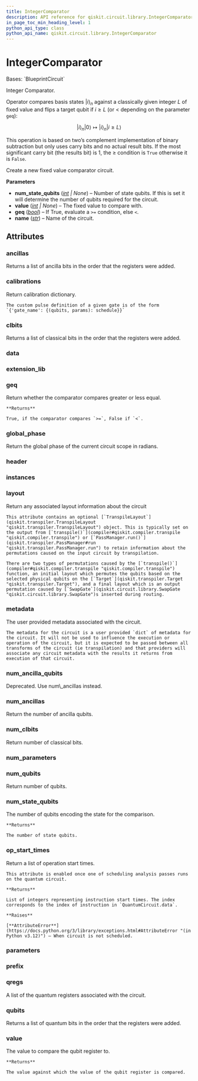 ```yaml
---
title: IntegerComparator
description: API reference for qiskit.circuit.library.IntegerComparator
in_page_toc_min_heading_level: 1
python_api_type: class
python_api_name: qiskit.circuit.library.IntegerComparator
---
```


# IntegerComparator

<Class id="qiskit.circuit.library.IntegerComparator" isDedicatedPage={true} github="https://github.com/qiskit/qiskit/tree/stable/0.45/qiskit/circuit/library/arithmetic/integer_comparator.py" signature="qiskit.circuit.library.IntegerComparator(num_state_qubits=None, value=None, geq=True, name='cmp')">
  Bases: `BlueprintCircuit`

  Integer Comparator.

  Operator compares basis states $|i\rangle_n$ against a classically given integer $L$ of fixed value and flips a target qubit if $i \geq L$ (or $<$ depending on the parameter `geq`):

$$
|i\rangle_n |0\rangle \mapsto |i\rangle_n |i \geq L\rangle
$$

  This operation is based on two’s complement implementation of binary subtraction but only uses carry bits and no actual result bits. If the most significant carry bit (the results bit) is 1, the $\geq$ condition is `True` otherwise it is `False`.

  Create a new fixed value comparator circuit.

  **Parameters**

  *   **num\_state\_qubits** ([*int*](https://docs.python.org/3/library/functions.html#int "(in Python v3.12)") *| None*) – Number of state qubits. If this is set it will determine the number of qubits required for the circuit.
  *   **value** ([*int*](https://docs.python.org/3/library/functions.html#int "(in Python v3.12)") *| None*) – The fixed value to compare with.
  *   **geq** ([*bool*](https://docs.python.org/3/library/functions.html#bool "(in Python v3.12)")) – If True, evaluate a `>=` condition, else `<`.
  *   **name** ([*str*](https://docs.python.org/3/library/stdtypes.html#str "(in Python v3.12)")) – Name of the circuit.

  ## Attributes

  ### ancillas

  <Attribute id="qiskit.circuit.library.IntegerComparator.ancillas">
    Returns a list of ancilla bits in the order that the registers were added.
  </Attribute>

  ### calibrations

  <Attribute id="qiskit.circuit.library.IntegerComparator.calibrations">
    Return calibration dictionary.

    The custom pulse definition of a given gate is of the form `{'gate_name': {(qubits, params): schedule}}`
  </Attribute>

  ### clbits

  <Attribute id="qiskit.circuit.library.IntegerComparator.clbits">
    Returns a list of classical bits in the order that the registers were added.
  </Attribute>

  ### data

  <Attribute id="qiskit.circuit.library.IntegerComparator.data" />

  ### extension\_lib

  <Attribute id="qiskit.circuit.library.IntegerComparator.extension_lib" attributeValue="'include &#x22;qelib1.inc&#x22;;'" />

  ### geq

  <Attribute id="qiskit.circuit.library.IntegerComparator.geq">
    Return whether the comparator compares greater or less equal.

    **Returns**

    True, if the comparator compares `>=`, False if `<`.
  </Attribute>

  ### global\_phase

  <Attribute id="qiskit.circuit.library.IntegerComparator.global_phase">
    Return the global phase of the current circuit scope in radians.
  </Attribute>

  ### header

  <Attribute id="qiskit.circuit.library.IntegerComparator.header" attributeValue="'OPENQASM 2.0;'" />

  ### instances

  <Attribute id="qiskit.circuit.library.IntegerComparator.instances" attributeValue="181" />

  ### layout

  <Attribute id="qiskit.circuit.library.IntegerComparator.layout">
    Return any associated layout information about the circuit

    This attribute contains an optional [`TranspileLayout`](qiskit.transpiler.TranspileLayout "qiskit.transpiler.TranspileLayout") object. This is typically set on the output from [`transpile()`](compiler#qiskit.compiler.transpile "qiskit.compiler.transpile") or [`PassManager.run()`](qiskit.transpiler.PassManager#run "qiskit.transpiler.PassManager.run") to retain information about the permutations caused on the input circuit by transpilation.

    There are two types of permutations caused by the [`transpile()`](compiler#qiskit.compiler.transpile "qiskit.compiler.transpile") function, an initial layout which permutes the qubits based on the selected physical qubits on the [`Target`](qiskit.transpiler.Target "qiskit.transpiler.Target"), and a final layout which is an output permutation caused by [`SwapGate`](qiskit.circuit.library.SwapGate "qiskit.circuit.library.SwapGate")s inserted during routing.
  </Attribute>

  ### metadata

  <Attribute id="qiskit.circuit.library.IntegerComparator.metadata">
    The user provided metadata associated with the circuit.

    The metadata for the circuit is a user provided `dict` of metadata for the circuit. It will not be used to influence the execution or operation of the circuit, but it is expected to be passed between all transforms of the circuit (ie transpilation) and that providers will associate any circuit metadata with the results it returns from execution of that circuit.
  </Attribute>

  ### num\_ancilla\_qubits

  <Attribute id="qiskit.circuit.library.IntegerComparator.num_ancilla_qubits">
    Deprecated. Use num\_ancillas instead.
  </Attribute>

  ### num\_ancillas

  <Attribute id="qiskit.circuit.library.IntegerComparator.num_ancillas">
    Return the number of ancilla qubits.
  </Attribute>

  ### num\_clbits

  <Attribute id="qiskit.circuit.library.IntegerComparator.num_clbits">
    Return number of classical bits.
  </Attribute>

  ### num\_parameters

  <Attribute id="qiskit.circuit.library.IntegerComparator.num_parameters" />

  ### num\_qubits

  <Attribute id="qiskit.circuit.library.IntegerComparator.num_qubits">
    Return number of qubits.
  </Attribute>

  ### num\_state\_qubits

  <Attribute id="qiskit.circuit.library.IntegerComparator.num_state_qubits">
    The number of qubits encoding the state for the comparison.

    **Returns**

    The number of state qubits.
  </Attribute>

  ### op\_start\_times

  <Attribute id="qiskit.circuit.library.IntegerComparator.op_start_times">
    Return a list of operation start times.

    This attribute is enabled once one of scheduling analysis passes runs on the quantum circuit.

    **Returns**

    List of integers representing instruction start times. The index corresponds to the index of instruction in `QuantumCircuit.data`.

    **Raises**

    [**AttributeError**](https://docs.python.org/3/library/exceptions.html#AttributeError "(in Python v3.12)") – When circuit is not scheduled.
  </Attribute>

  ### parameters

  <Attribute id="qiskit.circuit.library.IntegerComparator.parameters" />

  ### prefix

  <Attribute id="qiskit.circuit.library.IntegerComparator.prefix" attributeValue="'circuit'" />

  ### qregs

  <Attribute id="qiskit.circuit.library.IntegerComparator.qregs" attributeTypeHint="list[QuantumRegister]">
    A list of the quantum registers associated with the circuit.
  </Attribute>

  ### qubits

  <Attribute id="qiskit.circuit.library.IntegerComparator.qubits">
    Returns a list of quantum bits in the order that the registers were added.
  </Attribute>

  ### value

  <Attribute id="qiskit.circuit.library.IntegerComparator.value">
    The value to compare the qubit register to.

    **Returns**

    The value against which the value of the qubit register is compared.
  </Attribute>
</Class>

